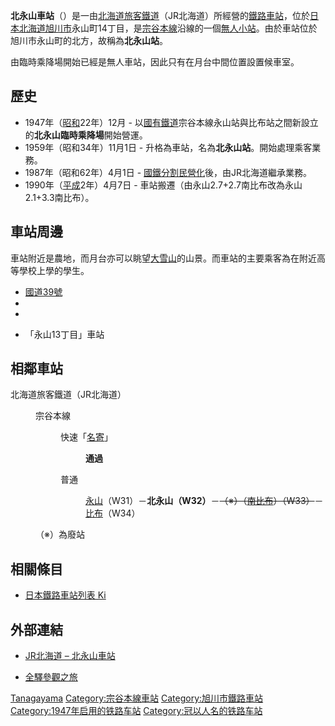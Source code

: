 {{noteTA
|T=zh-tw:北永山車站;zh-hk:北永山站;zh-cn:北永山站;
|1=zh-tw:永山車站;zh-hk:永山站;zh-cn:永山站;
|2=zh-tw:南比布車站;zh-hk:南比布站;zh-cn:南比布站;
|3=zh-tw:比布車站;zh-hk:比布站;zh-cn:比布站;
}}
{{日本車站資訊
|公司色 = #2cb431
|文字色 = 
|站名 = 北永山站
|圖片 = Kita-Nagayama Station.JPG
|pxl = 250px
|圖片說明 = 北永山車站（攝於2004年6月）
|日文原名 = 北永山
|平假名 = きたながやま
|羅馬拼音 = Kita-Nagayama
|副站名 = 
|前一站 = W31 [[永山車站_(北海道)|永山]]
|前一站距離 = 2.1
|後一站距離 = 5.7
|後一站 = [[比布車站|比布]] W34
|電報略號 = キナ
|車站編號 = {{車站編號c|brown|W32}}
|停站路線數 = 
|所屬公司 = [[File:JR_logo_(hokkaido).svg|23px]][[北海道旅客鐵道|北海道旅客鐵道]]（JR北海道）
|所屬路線 = {{Color|#954a35|■}}[[宗谷本線|宗谷本線]]
|距離 = 11.4
|起點站 = [[旭川站|旭川]]
|所在地 = [[北海道|北海道]][[旭川市|旭川市]]永山町14丁目
|車站構造 = 地面車站
|月台配置 = 1面1線
|啟用年月日 = 1947年（[[昭和|昭和]]22年）12月
|廢站年月日 = 
|乘客人數 = 
|上下車人次 = 136
|統計年度 = 2014年
|轉車 = 
|備註 = [[無人車站|無人車站]]
|全寬備註 = 
}}
'''北永山車站'''（{{jpn|j=北永山駅|hg=きたながやまえき|rm=Kita-nagayama eki|f=y}}）是一由[[北海道旅客鐵道|北海道旅客鐵道]]（JR北海道）所經營的[[鐵路車站|鐵路車站]]，位於[[日本|日本]][[北海道|北海道]][[旭川市|旭川市]]永山町14丁目，是[[宗谷本線|宗谷本線]]沿線的一個[[無人車站|無人小站]]。由於車站位於旭川市永山町的北方，故稱為'''北永山站'''。

由臨時乘降場開始已經是無人車站，因此只有在月台中間位置設置候車室。

== 歷史 ==
* 1947年（[[昭和|昭和]]22年）12月 - 以[[日本國有鐵道|國有鐵道]]宗谷本線永山站與比布站之間新設立的'''北永山臨時乘降場'''開始營運。
* 1959年（昭和34年）11月1日 - 升格為車站，名為'''北永山站'''。開始處理乘客業務。
* 1987年（昭和62年）4月1日 - [[國鐵分割民營化|國鐵分割民營化]]後，由JR北海道繼承業務。
* 1990年（[[平成|平成]]2年）4月7日 - 車站搬遷（由永山2.7+2.7南比布改為永山2.1+3.3南比布）。

== 車站周邊 ==
車站附近是農地，而月台亦可以眺望[[大雪山_(北海道)|大雪山]]的山景。而車站的主要乘客為在附近高等學校上學的學生。
* [[國道39號|國道39號]]
* {{Link-ja|北海道旭川農業高等學校|北海道旭川農業高等学校}}
* {{Link-ja|永山新川|永山新川}}
* {{Link-ja|道北巴士|道北バス}}「永山13丁目」車站

== 相鄰車站 ==
; 北海道旅客鐵道（JR北海道）
: {{Color|#954a35|■}}宗谷本線
:: 快速「[[名寄號列車|名寄]]」
::: '''通過'''
:: 普通
::: [[永山站_(北海道)|永山]]（W31）－'''北永山（W32）'''－<del>（※）（[[南比布站|南比布]]）（W33）</del>－[[比布站|比布]]（W34）
:（※）為廢站

==相關條目==
* [[日本鐵路車站列表_Ki|日本鐵路車站列表 Ki]]

== 外部連結 ==
* {{ja}}[http://www.jrhokkaido.co.jp/network/station/station.html#4464 JR北海道 – 北永山車站]{{Wayback|url=http://www.jrhokkaido.co.jp/network/station/station.html#4464 |date=20190202042725 }}
* {{ja}}[http://www.tsuchibuta.com/jr-hokkaido/souyaline/05kitanagayama/05kitanagayama.htm 全驛參觀之旅]{{Wayback|url=http://www.tsuchibuta.com/jr-hokkaido/souyaline/05kitanagayama/05kitanagayama.htm |date=20130609191006 }}

{{宗谷本線}}

{{DEFAULTSORT:Kita-Nagayama}}
[[Category:日本鐵路車站_Ki|Tanagayama]]
[[Category:宗谷本線車站|Category:宗谷本線車站]]
[[Category:旭川市鐵路車站|Category:旭川市鐵路車站]]
[[Category:1947年启用的铁路车站|Category:1947年启用的铁路车站]]
[[Category:冠以人名的铁路车站|Category:冠以人名的铁路车站]]